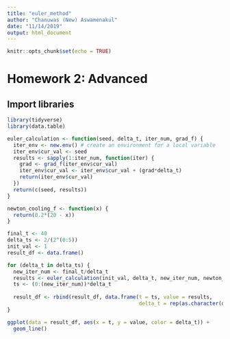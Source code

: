 ```yaml
---
title: "euler_method"
author: "Chanuwas (New) Aswamenakul"
date: "11/14/2019"
output: html_document
---
```


```r
knitr::opts_chunk$set(echo = TRUE)
```

# Homework 2: Advanced

## Import libraries
```r
library(tidyverse)
library(data.table)
```

```r
euler_calculation <- function(seed, delta_t, iter_num, grad_f) {
  iter_env <- new.env() # create an environment for a local variable
  iter_env$cur_val <- seed
  results <- sapply(1:iter_num, function(iter) {
    grad <- grad_f(iter_env$cur_val)
    iter_env$cur_val <- iter_env$cur_val + (grad*delta_t)
    return(iter_env$cur_val)
  })
  return(c(seed, results))
}

newton_cooling_f <- function(x) {
  return(0.2*(20 - x))
}
```

```r
final_t <- 40
delta_ts <- 2/(2^(0:5))
init_val <- 1
result_df <- data.frame()

for (delta_t in delta_ts) {
  new_iter_num <- final_t/delta_t
  results <- euler_calculation(init_val, delta_t, new_iter_num, newton_cooling_f)
  ts <- (0:(new_iter_num))*delta_t
  
  result_df <- rbind(result_df, data.frame(t = ts, value = results,
                                           delta_t = rep(as.character(delta_t), length(new_iter_num))))
}

ggplot(data = result_df, aes(x = t, y = value, color = delta_t)) +
  geom_line()
```

